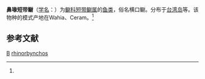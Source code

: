 {{Speciesbox
| taxon = Plagiotremus rhinorbynchos
| binomial_authority = (Bleeker, 1852)<ref name='id8066'>{{cite web| url =http://www.bioinfo.cn/db05/BjdwSpecies.php?action=view&id=8066| title =鼻喙短带鳚| work =《中国动物物种编目数据库》| publisher =中国科学院微生物研究所| author =中国科学院动物研究所| accessdate =2009-04-16| deadurl =yes| archiveurl =https://web.archive.org/web/20160305065250/http://www.bioinfo.cn/db05/BjdwSpecies.php?action=view&id=8066| archivedate =2016-03-05}}</ref>
}}

'''鼻喙短带鳚'''（[[学名|学名]]：{{lang|la|''Plagiotremus rhinorbynchos''}}）为[[鳚科|鳚科]][[短带鳚属|短带鳚属]]的[[鱼类|鱼类]]，俗名横口鳚。分布于[[台湾岛|台湾岛]]等。该物种的模式产地在Wahia、Ceram。<ref name='id8066'/>

== 参考文献 ==
{{reflist}}

{{鱸形目小作品}}

{{taxonbar}}
[[Category:_1852年描述的鱼类|B]]
[[Category:短带鳚属|rhinorbynchos]]